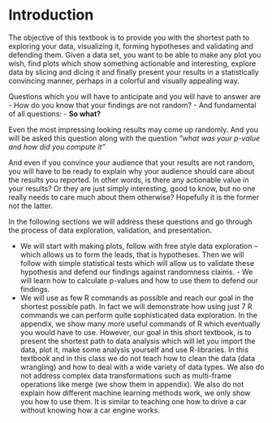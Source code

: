 # Introduction {#intro}
<!-- You can label chapter and section titles using `{#label}` after them, e.g., we can reference Chapter \@ref(intro). If you do not manually label them, there will be automatic labels anyway, e.g., Chapter \@ref(methods). -->

<!-- Figures and tables with captions will be placed in `figure` and `table` environments, respectively. -->


<!-- ```{r nice-fig, fig.cap='Here is a nice figure!', out.width='80%', fig.asp=.75, fig.align='center'} -->
<!-- par(mar = c(4, 4, .1, .1)) -->
<!-- plot(pressure, type = 'b', pch = 19) -->
<!-- ``` -->

<!-- Reference a figure by its code chunk label with the `fig:` prefix, e.g., see Figure \@ref(fig:nice-fig). Similarly, you can reference tables generated from `knitr::kable()`, e.g., see Table \@ref(tab:nice-tab). -->

<!-- ```{r nice-tab, tidy=FALSE} -->
<!-- knitr::kable( -->
<!--   head(iris, 20), caption = 'Here is a nice table!', -->
<!--   booktabs = TRUE -->
<!-- ) -->
<!-- ``` -->

<!-- You can write citations, too. For example, we are using the **bookdown** package [@R-bookdown] in this sample book, which was built on top of R Markdown and **knitr** [@xie2015]. -->



The objective of this textbook is to provide you with the shortest path to exploring your data, visualizing it, forming hypotheses and validating and defending them. Given a data set, you want to be able to make any plot you wish, find plots which show something actionable and interesting, explore data by slicing and dicing it and finally present your results in a statistically convincing manner, perhaps in a colorful and visually appealing way.

Questions which you will have to anticipate and you will have to answer are
- How do you know that your findings are not random?
- And fundamental of all questions:
- **So what?**

Even the most impressing looking results may come up randomly. And you will be asked this question along with the question *“what was your p-value and how did you compute it”*

And even if you convince your audience that your results are not random, you will have to be ready to explain why your audience should care about the results you reported. In other words, is there any actionable value in your results? Or they are just simply interesting, good to know, but no one really needs to care much about them otherwise? Hopefully it is the former not the latter.


In the following sections we will address these questions and go through the process of data exploration, validation, and presentation.

- We will start with making plots, follow with free style data exploration – which allows us to form the leads, that is hypotheses. Then we will follow with simple statistical tests which will allow us to validate these hypothesis and defend our findings against randomness claims. - We will learn how to calculate p-values and how to use them to defend our findings. 
- We will use as few R commands as possible and reach our goal in the shortest possible path. In fact we will demonstrate how using just 7 R commands we can perform quite sophisticated data exploration.  In the appendix, we show many more useful commands of R which eventually you would have to use. However, our goal in this short textbook, is to present the  shortest path to data analysis which will let you import the data, plot it, make some analysis yourself and use R-libraries.  In this textbook and in this class we do not teach how to clean the data (data wrangling) and how to deal with a wide variety of data types. We also do not address complex data transformations such as multi-frame operations like merge (we show them in appendix).  We also do not explain how different machine learning methods work, we only show you how to use them. It is similar to teaching one how to drive a car without knowing how a car engine works.

